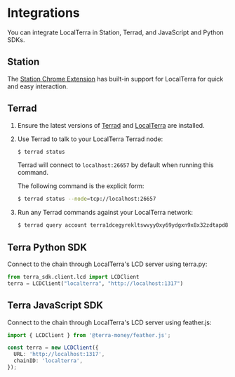 
# Integrations

You can integrate LocalTerra in Station, Terrad, and JavaScript and Python SDKs.

## Station

The [Station Chrome Extension](../../station/get-started.mdx) has built-in support for LocalTerra for quick and easy interaction.

## Terrad

1. Ensure the latest versions of [Terrad](../terrad/install-terrad.mdx) and [LocalTerra](./install-localterra.mdx) are installed.

2. Use Terrad to talk to your LocalTerra Terrad node:

   ```sh
   $ terrad status
   ```

   Terrad will connect to `localhost:26657` by default when running this command.

   The following command is the explicit form:

   ```sh
   $ terrad status --node=tcp://localhost:26657
   ```

3. Run any Terrad commands against your LocalTerra network:

   ```sh
   $ terrad query account terra1dcegyrekltswvyy0xy69ydgxn9x8x32zdtapd8
   ```

## Terra Python SDK

Connect to the chain through LocalTerra's LCD server using terra.py:

```python
from terra_sdk.client.lcd import LCDClient
terra = LCDClient("localterra", "http://localhost:1317")
```

## Terra JavaScript SDK

Connect to the chain through LocalTerra's LCD server using feather.js:

```ts
import { LCDClient } from '@terra-money/feather.js';

const terra = new LCDClient({
  URL: 'http://localhost:1317',
  chainID: 'localterra',
});
```
